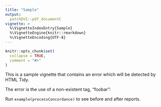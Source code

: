 ```yaml
---
title: "Sample"
output: 
  patchDVI::pdf_documentC
vignette: >
  %\VignetteIndexEntry{Sample}
  %\VignetteEngine{knitr::rmarkdown}
  %\VignetteEncoding{UTF-8}
---
```


```r
knitr::opts_chunk$set(
  collapse = TRUE,
  comment = "#>"
)
```

This is a sample vignette that contains an error which will be detected
by HTML Tidy.

The error is the use of a non-existent tag, "foobar":

<foobar>

Run `example(processConcordance)` to see before and after reports.

